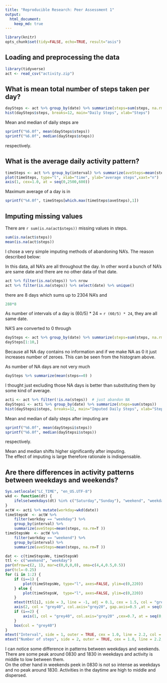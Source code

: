 ```yaml
---
title: "Reproducible Research: Peer Assessment 1"
output: 
  html_document:
    keep_md: true
---
```


```r
library(knitr)
opts_chunk$set(tidy=FALSE, echo=TRUE, result="asis")
```

## Loading and preprocessing the data
```r
library(tidyverse)
act <- read_csv("activity.zip")
```
## What is mean total number of steps taken per day?
```r
daySteps <- act %>% group_by(date) %>% summarize(steps=sum(steps, na.rm=T ))
hist(daySteps$steps, breaks=12, main="Daily Steps", xlab="Steps")
```  

Mean and median of daily steps are

```r
sprintf("%6.0f", mean(daySteps$steps))  
sprintf("%6.0f", median(daySteps$steps))
```
respectively.

## What is the average daily activity pattern?
```r
timeSteps <- act %>% group_by(interval) %>% summarize(aveSteps=mean(steps, na.rm=T ))
plot(timeSteps, type="l", xlab="time", ylab="average steps",xaxt="n")
axis(1, cex=1.0, at = seq(0,2500,600))
```

Maximum average of a day is in 
```r
sprintf("%4.0f", timeSteps[which.max(timeSteps$aveSteps),1])
```

## Imputing missing values

There are `r sum(is.na(act$steps))` missing values in steps.

```r
sum(is.na(act$steps))
mean(is.na(act$steps))
```

I chose a very simple imputing methods of abandoning NA's.
The reason described below:

In this data, all NA's are all throughout the day. In other word a bunch of NA's are same date and there are no other data of that date.

```r
act %>% filter(is.na(steps)) %>% nrow
act %>% filter(is.na(steps)) %>% select(date) %>% unique()
```

there are 8 days which sums up to 2304 NA's and 

```r
288*8
```

As number of intervals of a day is (60/5) * 24 = `r (60/5) * 24`, they are all same date.

NA'S are converted to 0 through
 
```r
daySteps <- act %>% group_by(date) %>% summarize(steps=sum(steps, na.rm=T ))
daySteps[1:10,]
```

Because all NA day contains no information and if we make NA as 0 it just increases number of zeroes. This can be seen from the histogram above.

As number of NA days are not very much

```r
daySteps %>% summarize(mean(steps==0) ) 
```
I thought just excluding those NA days is better than substituting them by some kind of average.

```r
acti <- act %>% filter(!is.na(steps))  # just abandon NA
dayStepsi <- acti %>% group_by(date) %>% summarize(steps=sum(steps))
hist(dayStepsi$steps, breaks=12, main="Imputed Daily Steps", xlab="Steps")

```

Mean and median of daily steps after imputing are

```r
sprintf("%6.0f", mean(dayStepsi$steps))  
sprintf("%6.0f", median(dayStepsi$steps))
```
respectively.

Mean and median shifts higher significantly after imputing.   
The effect of imputing is large therefore rationale is indispensable.

## Are there differences in activity patterns between weekdays and weekends?

```r
Sys.setlocale("LC_TIME", "en_US.UTF-8")
wkd <- function(dt) {
    ifelse(weekdays(dt) %in% c("Saturday","Sunday"), "weekend", "weekday")
}
actW <- acti %>% mutate(workday=wkd(date))
timeStepsW  <- actW %>%
    filter(workday == "weekday") %>%
    group_by(interval) %>%
    summarize(aveSteps=mean(steps, na.rm=T ))
timeStepsWe  <- actW %>%
    filter(workday == "weekend") %>%
    group_by(interval) %>%
    summarize(aveSteps=mean(steps, na.rm=T ))

dat <- c(timeStepsWe, timeStepsW)
ttl <- c("weekend", "weekday")
par(mfrow=c(2, 1), mar=c(0,0,0,0), oma=c(4,4,0.5,0.5))    
par(tcl=-0.25)
for (i in 1:2) {
    if (i==1) { 
        plot(timeStepsWe, type="l", axes=FALSE, ylim=c(0,220))
    } else {
        plot(timeStepsW,  type="l", axes=FALSE, ylim=c(0,220))
    }       
    mtext(ttl[i], side = 3, line = -1, adj = 0.1, cex = 1.5, col = "grey40")
    axis(2, col = "grey40", col.axis="grey20", gap.axis=0.5 ,at = seq(0,220,100))
    if (i==2) { 
        axis(1, col = "grey40", col.axis="grey20" ,cex=0.7, at = seq(0,2500,600))
    }       
    box(col = "grey40")
}
mtext("Interval", side = 1, outer = TRUE, cex = 1.0, line = 2.2, col = "grey20")   
mtext("Number of steps", side = 2, outer = TRUE, cex = 1.0, line = 2.2, col = "grey20")
```

  I can notice some difference in patterns between weekdays and weekends.  
There are some peak around 0830 and 1830 in weekdays and activity is middle to low between them.   
On the other hand in weekends peek in 0830 is not so intense as weekdays and no peak around 1830.   Activities in the daytime are high to middle and dispersed. 
